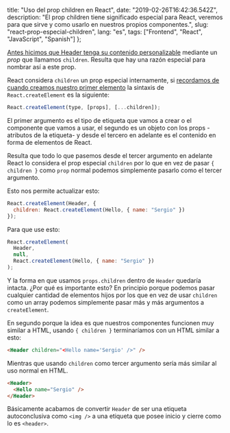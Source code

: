 
  title: "Uso del prop children en React",
  date: "2019-02-26T16:42:36.542Z",
  description: "El prop children tiene significado especial para React, veremos para que sirve y como usarlo en nuestros propios componentes.",
  slug: "react-prop-especial-children",
  lang: "es",
  tags: ["Frontend", "React", "JavaScript", "Spanish"]
};


[Antes hicimos que Header tenga su contenido personalizable](/essays/componentes-react-hijos-personalizables) mediante un _prop_ que llamamos `children`. Resulta que hay una razón especial para nombrar así a este prop.

React considera `children` un prop especial internamente, si [recordamos de cuando creamos nuestro primer elemento](/essays/hola-mundo-react) la sintaxis de `React.createElement` es la siguiente:

```js
React.createElement(type, [props], [...children]);
```

El primer argumento es el tipo de etiqueta que vamos a crear o el componente que vamos a usar, el segundo es un objeto con los props -atributos de la etiqueta- y desde el tercero en adelante es el contenido en forma de elementos de React.

Resulta que todo lo que pasemos desde el tercer argumento en adelante React lo considera el prop especial `children` por lo que en vez de pasar `{ children }` como `prop` normal podemos simplemente pasarlo como el tercer argumento.

Esto nos permite actualizar esto:

```js
React.createElement(Header, {
  children: React.createElement(Hello, { name: "Sergio" })
});
```

Para que use esto:

```js
React.createElement(
  Header,
  null,
  React.createElement(Hello, { name: "Sergio" })
);
```

Y la forma en que usamos `props.children` dentro de `Header` quedaría intacta. ¿Por qué es importante esto? En principio porque podemos pasar cualquier cantidad de elementos hijos por los que en vez de usar `children` como un array podemos simplemente pasar más y más argumentos a `createElement`.

En segundo porque la idea es que nuestros componentes funcionen muy similar a HTML, usando `{ children }` terminaríamos con un HTML similar a esto:

```html
<Header children="<Hello name='Sergio' />" />
```

Mientras que usando `children` como tercer argumento sería más similar al uso normal en HTML.

```html
<Header>
  <Hello name="Sergio" />
</Header>
```

Básicamente acabamos de convertir `Header` de ser una etiqueta autoconclusiva como `<img />` a una etiqueta que posee inicio y cierre como lo es `<header>`.
